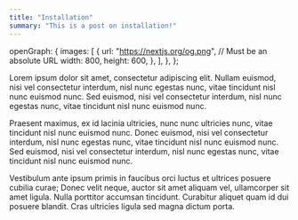 ```yaml
---
title: "Installation"
summary: "This is a post on installation!"
---
```


  openGraph: {
    images: [
      {
        url: "https://nextjs.org/og.png", // Must be an absolute URL
        width: 800,
        height: 600,
      },
    ],
  },
};

Lorem ipsum dolor sit amet, consectetur adipiscing elit. Nullam euismod, nisi vel consectetur interdum, nisl nunc egestas nunc, vitae tincidunt nisl nunc euismod nunc. Sed euismod, nisi vel consectetur interdum, nisl nunc egestas nunc, vitae tincidunt nisl nunc euismod nunc.

Praesent maximus, ex id lacinia ultricies, nunc nunc ultricies nunc, vitae tincidunt nisl nunc euismod nunc. Donec euismod, nisi vel consectetur interdum, nisl nunc egestas nunc, vitae tincidunt nisl nunc euismod nunc. Sed euismod, nisi vel consectetur interdum, nisl nunc egestas nunc, vitae tincidunt nisl nunc euismod nunc.

Vestibulum ante ipsum primis in faucibus orci luctus et ultrices posuere cubilia curae; Donec velit neque, auctor sit amet aliquam vel, ullamcorper sit amet ligula. Nulla porttitor accumsan tincidunt. Curabitur aliquet quam id dui posuere blandit. Cras ultricies ligula sed magna dictum porta.

